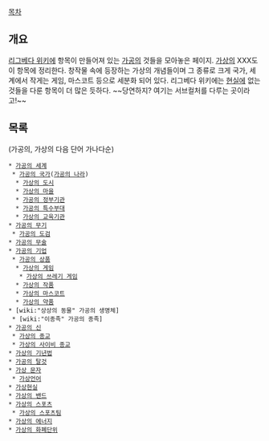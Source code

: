 [[목차]]

== 개요 ==
[[리그베다 위키]]에 항목이 만들어져 있는 [[가공]]의 것들을 모아놓은 페이지. [[가상]]의 XXX도 이 항목에 정리한다. 
창작물 속에 등장하는 가상의 개념들이며 그 종류로 크게 국가, 세계에서 작게는 게임, 마스코트 등으로 세분화 되어 있다.
리그베다 위키에는 [[현실]]에 없는 것들을 다룬 항목이 더 많은 듯하다. ~~당연하지? 여기는 서브컬처를 다루는 곳이라고!~~
== 목록 ==
(가공의, 가상의 다음 단어 가나다순)

 * [[가공의 세계]]
  * [[가공의 국가]]([[가공의 나라]])
   * [[가상의 도시]]
   * [[가상의 마을]]
   * [[가공의 정부기관]]
   * [[가공의 특수부대]]
   * [[가상의 교육기관]]
 * [[가공의 무기]]
  * [[가공의 도검]]
 * [[가공의 무술]]
 * [[가공의 기업]]
  * [[가공의 상품]]
   * [[가상의 게임]]
    * [[쓰레기 게임/목록#s-12|가상의 쓰레기 게임]]
   * [[가상의 작품]]
   * [[가상의 마스코트]]
   * [[가상의 약품]]
 * [wiki:"상상의 동물" 가공의 생명체]
  * [wiki:"이종족" 가공의 종족]
 * [[가공의 신]]
  * [[가상의 종교]]
  * [[가상의 사이비 종교]]
 * [[가상의 기년법]]
 * [[가공의 탈것]]
 * [[가상 문자]]
  * [[가상언어]]
 * [[가상현실]]
 * [[가상의 밴드]]
 * [[가상의 스포츠]]
  * [[가상의 스포츠팀]]
 * [[가상의 에너지]]
 * [[가상의 화폐단위]]
